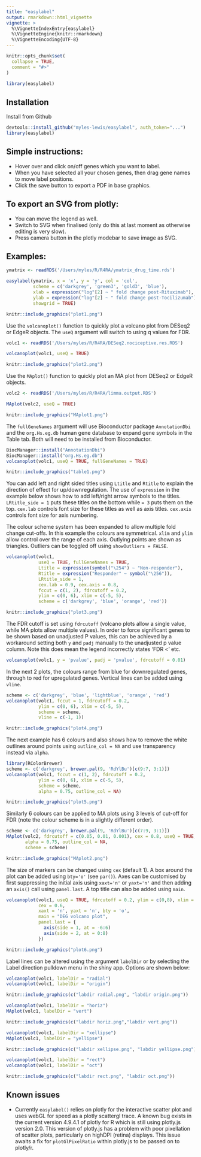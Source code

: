 ```yaml
---
title: "easylabel"
output: rmarkdown::html_vignette
vignette: >
  %\VignetteIndexEntry{easylabel}
  %\VignetteEngine{knitr::rmarkdown}
  %\VignetteEncoding{UTF-8}
---
```


```r
knitr::opts_chunk$set(
  collapse = TRUE,
  comment = "#>"
)
```

```r
library(easylabel)
```

## Installation

Install from Github
```r
devtools::install_github("myles-lewis/easylabel", auth_token="...")
library(easylabel)
```

## Simple instructions:
* Hover over and click on/off genes which you want to label.
* When you have selected all your chosen genes, then drag gene names to move
  label positions.
* Click the save button to export a PDF in base graphics.

## To export an SVG from plotly: 
* You can move the legend as well.
* Switch to SVG when finalised (only do this at last moment as otherwise
  editing is very slow).
* Press camera button in the plotly modebar to save image as SVG.

## Examples:

```r
ymatrix <- readRDS('/Users/myles/R/R4RA/ymatrix_drug_time.rds')
```
```r
easylabel(ymatrix, x = 'x', y = 'y', col = 'col',
          scheme = c('darkgrey', 'green3', 'gold3', 'blue'),
          xlab = expression("log"[2] ~ " fold change post-Rituximab"),
          ylab = expression("log"[2] ~ " fold change post-Tocilizumab"),
          showgrid = TRUE)
```

```r
knitr::include_graphics("plot1.png")
```

Use the `volcanoplot()` function to quickly plot a volcano plot from DESeq2 or
EdgeR objects. The `useQ` argument will switch to using q values for FDR.
```r
volc1 <- readRDS('/Users/myles/R/R4RA/DESeq2.nociceptive.res.RDS')
```
```r
volcanoplot(volc1, useQ = TRUE)
```

```r
knitr::include_graphics("plot2.png")
```

Use the `MAplot()` function to quickly plot an MA plot from DESeq2 or EdgeR
objects.
```r
volc2 <- readRDS('/Users/myles/R/R4RA/limma.output.RDS')
```
```r
MAplot(volc2, useQ = TRUE)
```

```r
knitr::include_graphics("MAplot1.png")
```

The `fullGeneNames` argument will use Bioconductor package `AnnotationDbi` and
the `org.Hs.eg.db` human gene database to expand gene symbols in the Table tab.
Both will need to be installed from Bioconductor.

```r
BiocManager::install("AnnotationDbi")
BiocManager::install("org.Hs.eg.db")
volcanoplot(volc1, useQ = TRUE, fullGeneNames = TRUE)
```

```r
knitr::include_graphics("table1.png")
```

You can add left and right sided titles using `Ltitle` and `Rtitle` to explain
the direction of effect for up/downregulation. The use of `expression` in the
example below shows how to add left/right arrow symbols to the titles.
`LRtitle_side = 1` puts these titles on the bottom while `= 3` puts them on the
top. `cex.lab` controls font size for these titles as well as axis titles.
`cex.axis` controls font size for axis numbering.

The colour scheme system has been expanded to allow multiple fold change
cut-offs. In this example the colours are symmetrical. `xlim` and `ylim` allow
control over the range of each axis. Outlying points are shown as triangles.
Outliers can be toggled off using `showOutliers = FALSE`.

```r
volcanoplot(volc1,
            useQ = TRUE, fullGeneNames = TRUE,
            Ltitle = expression(symbol("\254") ~ "Non-responder"),
            Rtitle = expression("Responder" ~ symbol("\256")),
            LRtitle_side = 1,
            cex.lab = 0.9, cex.axis = 0.8,
            fccut = c(1, 2), fdrcutoff = 0.2,
            ylim = c(0, 6), xlim = c(-5, 5),
            scheme = c('darkgrey', 'blue', 'orange', 'red'))
```

```r
knitr::include_graphics("plot3.png")
```

The FDR cutoff is set using `fdrcutoff` (volcano plots allow a single value,
while MA plots allow multiple values). In order to force significant
genes to be shown based on unadjusted P values, this can be achieved by a
workaround setting both `y` and `padj` manually to the unadjusted p value
column. Note this does mean the legend incorrectly states 'FDR < ' etc.

```r
volcanoplot(volc1, y = 'pvalue', padj = 'pvalue', fdrcutoff = 0.01)
```

In the next 2 plots, the colours range from blue for downregulated genes,
through to red for upregulated genes. Vertical lines can be added using `vline`.
```r
scheme <- c('darkgrey', 'blue', 'lightblue', 'orange', 'red')
volcanoplot(volc1, fccut = 1, fdrcutoff = 0.2,
            ylim = c(0, 6), xlim = c(-5, 5),
            scheme = scheme, 
            vline = c(-1, 1))
```

```r
knitr::include_graphics("plot4.png")
```

The next example has 6 colours and also shows how to remove the white outlines
around points using `outline_col = NA` and use transparency instead via `alpha`.
```r
library(RColorBrewer)
scheme <- c('darkgrey', brewer.pal(9, 'RdYlBu')[c(9:7, 3:1)])
volcanoplot(volc1, fccut = c(1, 2), fdrcutoff = 0.2, 
            ylim = c(0, 6), xlim = c(-5, 5),
            scheme = scheme, 
            alpha = 0.75, outline_col = NA)
```

```r
knitr::include_graphics("plot5.png")
```

Similarly 6 colours can be applied to MA plots using 3 levels of cut-off for FDR
(note the colour scheme is in a slightly different order).

```r
scheme <- c('darkgrey', brewer.pal(9, 'RdYlBu')[c(7:9, 3:1)])
MAplot(volc2, fdrcutoff = c(0.05, 0.01, 0.001), cex = 0.8, useQ = TRUE,
       alpha = 0.75, outline_col = NA,
       scheme = scheme)
```

```r
knitr::include_graphics("MAplot2.png")
```

The size of markers can be changed using `cex` (default 1).
A box around the plot can be added using `bty='o'` (see `par()`).
Axes can be customised by first suppressing the initial axis using `xaxt='n'` or
`yaxt='n'` and then adding an `axis()` call using `panel.last`.
A top title can also be added using `main`.

```r
volcanoplot(volc1, useQ = TRUE, fdrcutoff = 0.2, ylim = c(0,8), xlim = c(-6,6),
            cex = 0.6,
            xaxt = 'n', yaxt = 'n', bty = 'o',
            main = "DEG volcano plot",
            panel.last = {
              axis(side = 1, at = -6:6)
              axis(side = 2, at = 0:8)
            })
```

```r
knitr::include_graphics("plot6.png")
```

Label lines can be altered using the argument `labelDir` or by selecting the
Label direction pulldown menu in the shiny app. Options are shown below:

```r
volcanoplot(volc1, labelDir = "radial")
volcanoplot(volc1, labelDir = "origin")
```

```r
knitr::include_graphics(c("labdir radial.png", "labdir origin.png"))
```

```r
volcanoplot(volc1, labelDir = "horiz")
MAplot(volc1, labelDir = "vert")
```

```r
knitr::include_graphics(c("labdir horiz.png","labdir vert.png"))
```

```r
volcanoplot(volc1, labelDir = "xellipse")
MAplot(volc1, labelDir = "yellipse")
```

```r
knitr::include_graphics(c("labdir xellipse.png", "labdir yellipse.png"))
```

```r
volcanoplot(volc1, labelDir = "rect")
volcanoplot(volc1, labelDir = "oct")
```

```r
knitr::include_graphics(c("labdir rect.png", "labdir oct.png"))
```

## Known issues

* Currently `easylabel()` relies on plotly for the interactive scatter plot
  and uses webGL for speed as a plotly scattergl trace. A known bug exists in 
  the current version 4.9.4.1 of plotly for R which is still using plotly.js 
  version 2.0. This version of plotly.js has a problem with poor pixellation of 
  scatter plots, particularly on highDPI (retina) displays. This issue awaits a 
  fix for `plotGlPixelRatio` within plotly.js to be passed on to plotly/r.
  
